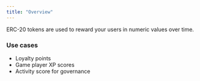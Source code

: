 ```yaml
---
title: "Overview"
---
```


ERC-20 tokens are used to reward your users in numeric values over time. 

### Use cases

- Loyalty points
- Game player XP scores
- Activity score for governance


